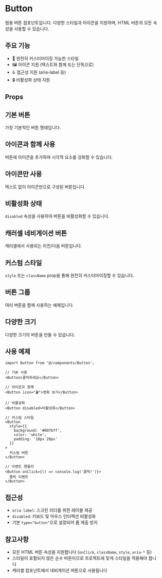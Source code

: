 
<Meta of={ButtonStories} />

# Button

범용 버튼 컴포넌트입니다. 다양한 스타일과 아이콘을 지원하며, HTML 버튼의 모든 속성을 사용할 수 있습니다.

## 주요 기능

- 🎨 완전히 커스터마이징 가능한 스타일
- 🖼️ 아이콘 지원 (텍스트와 함께 또는 단독으로)
- ♿ 접근성 지원 (aria-label 등)
- 🔒 비활성화 상태 지원

## Props

<Controls />

## 기본 버튼

가장 기본적인 버튼 형태입니다.

<Canvas of={ButtonStories.Default} />

## 아이콘과 함께 사용

버튼에 아이콘을 추가하여 시각적 요소를 강화할 수 있습니다.

<Canvas of={ButtonStories.WithIcon} />

## 아이콘만 사용

텍스트 없이 아이콘만으로 구성된 버튼입니다.

<Canvas of={ButtonStories.IconOnly} />

## 비활성화 상태

`disabled` 속성을 사용하여 버튼을 비활성화할 수 있습니다.

<Canvas of={ButtonStories.Disabled} />

<Canvas of={ButtonStories.DisabledWithIcon} />

## 캐러셀 네비게이션 버튼

캐러셀에서 사용되는 이전/다음 버튼입니다.

<Canvas of={ButtonStories.CarouselPrev} />

<Canvas of={ButtonStories.CarouselNext} />

## 커스텀 스타일

`style` 또는 `className` prop을 통해 완전히 커스터마이징할 수 있습니다.

<Canvas of={ButtonStories.CustomStyle} />

## 버튼 그룹

여러 버튼을 함께 사용하는 예제입니다.

<Canvas of={ButtonStories.ButtonGroup} />

## 다양한 크기

다양한 크기의 버튼을 만들 수 있습니다.

<Canvas of={ButtonStories.Sizes} />

## 사용 예제

```tsx
import Button from '@/components/Button';

// 기본 사용
<Button>클릭하세요</Button>

// 아이콘과 함께
<Button icon="🎬">영화 보기</Button>

// 비활성화
<Button disabled>비활성화</Button>

// 커스텀 스타일
<Button 
  style={{ 
    background: '#007bff', 
    color: 'white',
    padding: '10px 20px' 
  }}
>
  커스텀 버튼
</Button>

// 이벤트 핸들러
<Button onClick={() => console.log('클릭!')}>
  클릭 이벤트
</Button>
```

## 접근성

- `aria-label`: 스크린 리더를 위한 레이블 제공
- `disabled`: 키보드 및 마우스 인터랙션 비활성화
- 기본 `type="button"`으로 설정되어 폼 제출 방지

## 참고사항

- 모든 HTML 버튼 속성을 지원합니다 (`onClick`, `className`, `style`, `aria-*` 등)
- 스타일이 포함되지 않은 순수 버튼이므로 프로젝트에 맞게 스타일을 적용해야 합니다
- 캐러셀 컴포넌트에서 네비게이션 버튼으로 사용됩니다

